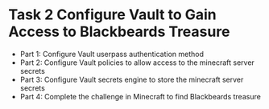 # Task 2 Configure Vault to Gain Access to Blackbeards Treasure

* Part 1: Configure Vault userpass authentication method
* Part 2: Configure Vault policies to allow access to the minecraft server secrets
* Part 3: Configure Vault secrets engine to store the minecraft server secrets
* Part 4: Complete the challenge in Minecraft to find Blackbeards treasure
